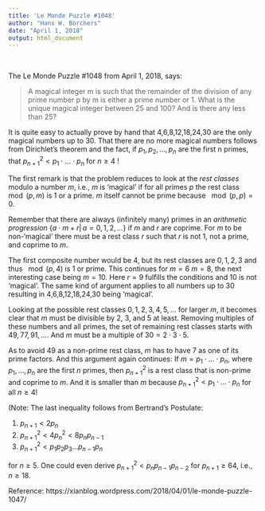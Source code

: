 ```yaml
---
title: 'Le Monde Puzzle #1048'
author: "Hans W. Borchers"
date: "April 1, 2018"
output: html_document
---
```


&nbsp;

The Le Monde Puzzle #1048 from April 1, 2018, says:

> A magical integer m is such that the remainder of the division 
> of any prime number p by m is either a prime number or 1. What 
> is the unique magical integer between 25 and 100? And is there 
> any less than 25?

It is quite easy to actually prove by hand that 4,6,8,12,18,24,30 are the only magical numbers up to 30. That there are no more magical numbers follows from Dirichlet's theorem and the fact, if $p_1, p_2, ..., p_n$ are the first n primes, that 
$p_{n+1}^2 < p_1 \cdot ... \cdot p_n$ for $n \ge 4$ !

The first remark is that the problem reduces to look at the *rest classes* modulo a number $m$, i.e., $m$ is 'magical' if for all primes $p$ the rest class $\mod(p, m)$ is 1 or a prime. $m$ itself cannot be prime because $\mod(p, p) = 0$.

Remember that there are always (infinitely many) primes in an *arithmetic progression* $\{a \cdot m + r | \, a = 0, 1, 2, ...\}$ if $m$ and $r$ are coprime. For $m$ to be non-'magical' there must be a rest class $r$ such that $r$ is not 1, not a prime, and coprime to $m$.

The first composite number would be 4, but its rest classes are $0, 1, 2, 3$ and thus $\mod(p, 4)$ is 1 or prime. This continues for $m = 6$ $m = 8$, the next interesting case being $m = 10$. Here $r = 9$ fulfills the conditions and 10 is not 'magical'. The same kind of argument applies to all numbers up to 30 resulting in 4,6,8,12,18,24,30 being 'magical'.

Looking at the possible rest classes $0, 1, 2, 3, 4, 5, ...$ for larger $m$, it becomes clear that $m$ must be divisible by 2, 3, and 5 at least. Removing multiples of these numbers and all primes, the set of remaining rest classes starts with $49, 77, 91, ...$. And $m$ must be a multiple of $30 = 2 \cdot 3 \cdot 5$.

As to avoid 49 as a non-prime rest class, $m$ has to have 7 as one of its prime factors. And this argument again continues: If $m = p_1 \cdot ... \cdot p_n$, where $p_1, ..., p_n$ are the first $n$ primes, then $p_{n+1}^2$ is a rest class that is non-prime and coprime to $m$. And it is smaller than $m$ because $p_{n+1}^2 < p_1 \cdot ... \cdot p_n$ for all $n \ge 4$!

(Note: The last inequality follows from Bertrand's Postulate:

(1) $p_{n+1}< 2 p_n$  
(2) $p_{n+1}^2 < 4 p_n^2 < 8 p_n p_{n-1}$  
(3) $p_{n+1}^2 < p_1 p_2 p_3 ... p_{n-1} p_n$

for $n \ge 5$. One could even derive $p_{n+1}^2 < p_n p_{n-1} p_{n-2}$ for $p_{n+1} \ge 64$, i.e., $n \ge 18$.


Reference: https://xianblog.wordpress.com/2018/04/01/le-monde-puzzle-1047/